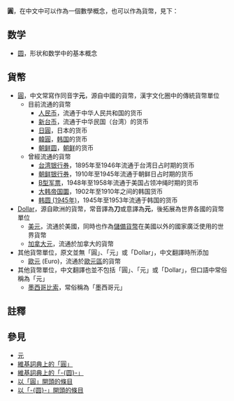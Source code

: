 '''圓'''，在中文中可以作為一個數學概念，也可以作為貨幣，見下：

== 数学 ==
*[[圆|圆]]，形状和数学中的基本概念
== 貨幣 ==
*[[圆_(东亚货币单位)|圓]]，中文常寫作同音字'''元'''，源自中國的貨幣，漢字文化圈中的傳統貨幣單位
**目前流通的貨幣
***[[人民币|人民币]]，流通于中华人民共和国的货币
***[[新臺幣|新台币]]，流通于中华民国（台湾）的货币
***[[日圓|日圓]]，日本的货币
***[[韓圓|韓圓]]，[[韓圓|韩国]]的货币
***[[朝鮮圓|朝鲜圆]]，[[朝鮮圓|朝鲜]]的货币
** 曾經流通的貨幣
***[[台湾银行券|台湾银行券]]，1895年至1946年流通于台湾日占时期的货币
***[[朝鲜银行券|朝鲜银行券]]，1910年至1945年流通于朝鲜日占时期的货币
***[[B型軍票|B型军票]]，1948年至1958年流通于美国占领冲绳时期的货币
***[[大韩帝国圜|大韩帝国圜]]，1902年至1910年之间的韩国货币
***[[韩圆_(1945年)|韩圆 (1945年)]]，1945年至1953年流通于韩国的货币
*[[Dollar|Dollar]]，源自歐洲的貨幣，常音譯為'''刀'''或意譯為'''元'''，後拓展為世界各國的貨幣單位
**[[美元|美元]]，流通於美國，同時也作為[[储备货币|儲備貨幣]]在美國以外的國家廣泛使用的世界貨幣
**[[加拿大元|加拿大元]]，流通於加拿大的貨幣
*其他貨幣單位，原文並無「圓」、「元」或「Dollar」，中文翻譯時所添加
**[[歐元|歐元]] (Euro)，流通於[[欧元区|歐元區]]的貨幣
*其他貨幣單位，中文翻譯也並不包括「圓」、「元」或「Dollar」，但口語中常俗稱為「元」
**[[墨西哥比索|墨西哥比索]]，常俗稱為「墨西哥元」

== 註釋 ==
{{NoteFoot}}

== 參見 ==

* [[元|元]]
* [[wikt:圓|維基詞典上的「圓」]]
* [[wikt:圆|維基詞典上的「-{圆}-」]]
* [[Special:前缀索引/圓|以「圓」開頭的條目]]
* [[Special:前缀索引/|以「-{圆}-」開頭的條目]]
{{DEFAULTSORT:Y}}
{{消歧义|cat=一字消歧义}}